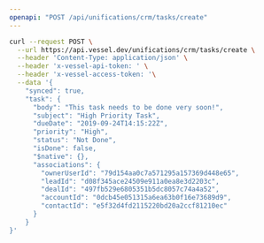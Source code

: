 ```yaml
---
openapi: "POST /api/unifications/crm/tasks/create"
---
```


<RequestExample>

```bash Request
curl --request POST \
  --url https://api.vessel.dev/unifications/crm/tasks/create \
  --header 'Content-Type: application/json' \
  --header 'x-vessel-api-token: ' \
  --header 'x-vessel-access-token: '\
  --data '{
    "synced": true,
    "task": {
      "body": "This task needs to be done very soon!",
      "subject": "High Priority Task",
      "dueDate": "2019-09-24T14:15:22Z",
      "priority": "High",
      "status": "Not Done",
      "isDone": false,
      "$native": {},
      "associations": {
        "ownerUserId": "79d154aa0c7a571295a157369d448e65",
        "leadId": "d08f345ace24509e911a0ea8e3d2203c",
        "dealId": "497fb529e6805351b5dc8057c74a4a52",
        "accountId": "0dcb45e051315a6ea63b0f16e73689d9",
        "contactId": "e5f32d4fd2115220bd20a2ccf81210ec"
      }
    }
}'
```

</RequestExample>
